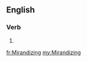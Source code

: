 ==English==

===Verb===
{{head|en}}

# {{present participle of|Mirandize}}

[[fr:Mirandizing]]
[[my:Mirandizing]]